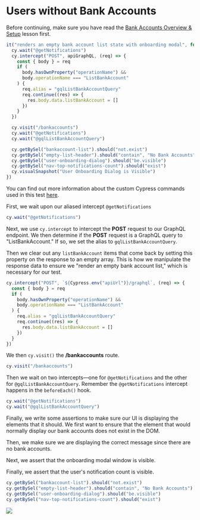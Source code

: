 # Users without Bank Accounts

Before continuing, make sure you have read the [Bank Accounts Overview & Setup](/real-world-examples/bank-accounts-overview-and-setup) lesson first.

```js
it("renders an empty bank account list state with onboarding modal", function () {
  cy.wait("@getNotifications")
  cy.intercept("POST", apiGraphQL, (req) => {
    const { body } = req
    if (
      body.hasOwnProperty("operationName") &&
      body.operationName === "ListBankAccount"
    ) {
      req.alias = "gqlListBankAccountQuery"
      req.continue((res) => {
        res.body.data.listBankAccount = []
      })
    }
  })

  cy.visit("/bankaccounts")
  cy.wait("@getNotifications")
  cy.wait("@gqlListBankAccountQuery")

  cy.getBySel("bankaccount-list").should("not.exist")
  cy.getBySel("empty-list-header").should("contain", "No Bank Accounts")
  cy.getBySel("user-onboarding-dialog").should("be.visible")
  cy.getBySel("nav-top-notifications-count").should("exist")
  cy.visualSnapshot("User Onboarding Dialog is Visible")
})
```

You can find out more information about the custom Cypress commands used in this test [here](/real-world-examples/custom-cypress-commands).

First, we wait upon our aliased intercept `@getNotifications`

```js
cy.wait("@getNotifications")
```

Next, we use `cy.intercept` to intercept the **POST** request to our GraphQL endpoint. We then determine if the **POST** request is a GraphQL query to "ListBankAccount." If so, we set the alias to `gqlListBankAccountQuery`.

Then we clear out any `listBankAccount` items that come back by setting this property on the response to an empty array. This is how we manipulate the response data to ensure we "render an empty bank account list," which is necessary for our test.

```js
cy.intercept("POST", `${Cypress.env("apiUrl")}/graphql`, (req) => {
  const { body } = req
  if (
    body.hasOwnProperty("operationName") &&
    body.operationName === "ListBankAccount"
  ) {
    req.alias = "gqlListBankAccountQuery"
    req.continue((res) => {
      res.body.data.listBankAccount = []
    })
  }
})
```

We then `cy.visit()` the **/bankaccounts** route.

```js
cy.visit("/bankaccounts")
```

Then we wait on two intercepts—one for `@getNotifications` and the other for `@gqlListBankAccountQuery`. Remember the `@getNotifications` intercept happens in the `beforeEach()` hook.

```js
cy.wait("@getNotifications")
cy.wait("@gqlListBankAccountQuery")
```

Finally, we write some assertions to make sure our UI is displaying the elements that it should. We first want to ensure that the element that would normally display our bank accounts does not exist in the DOM.

Then, we make sure we are displaying the correct message since there are no bank accounts.

Next, we assert that the onboarding modal window is visible.

Finally, we assert that the user's notification count is visible.

```js
cy.getBySel("bankaccount-list").should("not.exist")
cy.getBySel("empty-list-header").should("contain", "No Bank Accounts")
cy.getBySel("user-onboarding-dialog").should("be.visible")
cy.getBySel("nav-top-notifications-count").should("exist")
```

![](/images/real-world-examples/bank-accounts/users-without-bank-accounts/Screen_Shot_2021-06-30_at_1.17.05_PM.png)
